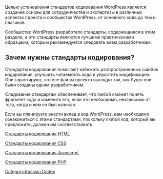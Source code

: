 Целью установления стандартов кодирования WordPress является создание основы для сотрудничества и экспертизы в различных аспектах проекта и сообщества WordPress, от основного кода до тем и плагинов.

Сообщество WordPress разработало стандарты, содержащиеся в этом разделе, и эти стандарты являются лучшими практическими образцами, которым  рекомендуется следовать всем разработчикам.

==Зачем нужны стандарты кодирования?==

Стандарты кодирования помогают избежать распространенных ошибок кодирования, улучшить читаемость кода и упростить модификацию. Они гарантируют, что все файлы проекта выглядят так, как будто они были созданы одним разработчиком.

Следование стандартам обеспечивает, что любой сможет понять фрагмент кода и изменить его, если это необходимо, независимо от того, когда и кем он был написан.

Если вы планируете внести вклад в код WordPress, вам необходимо ознакомиться с этими стандартами, поскольку любой код, который вы предложите, должен им соответствовать.


[[Стандарты кодирования НТМL]]

[[Стандарты кодирования CSS]]

[[Стандарты кодирования Javascript]]

[[Стандарты кодирования PHP]]

[[Category:Russian Codex]]